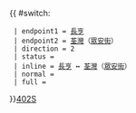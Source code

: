 {{ #switch: {{{format|}}}
  | endpoint1 = [[長亨巴士總站|長亨]]
  | endpoint2 = [[荃灣]]（[[眾安街]]）
  | direction = 2
  | status = {{HK Bus Status|N}}
  | inline = [[長亨巴士總站|長亨]] ↔ [[荃灣]]（[[眾安街]]）
  | normal =
  | full =
}}<noinclude>[[category:新界專線小巴路線模板|402S]]</noinclude>
